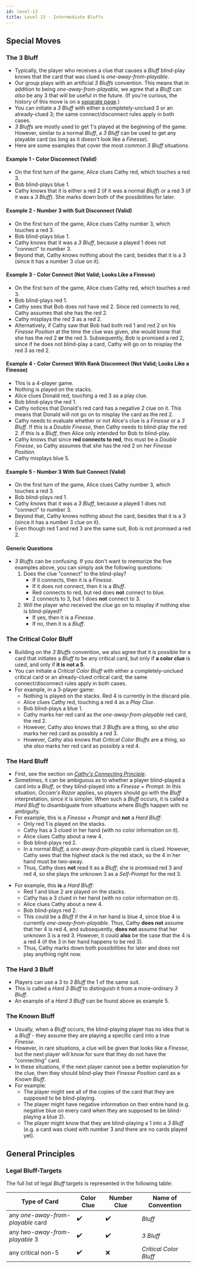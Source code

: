 ```yaml
---
id: level-13
title: Level 13 - Intermediate Bluffs
---
```



## Special Moves

### The 3 Bluff

- Typically, the player who receives a clue that causes a _Bluff_ blind-play knows that the card that was clued is _one-away-from-playable_.
- Our group plays with an artificial _3 Bluffs_ convention. This means that in addition to being _one-away-from-playable_, we agree that a _Bluff_ can _also_ be any 3 that will be useful in the future. (If you're curious, the history of this move is on a [separate page](https://github.com/hanabi/hanabi.github.io/blob/main/misc/3-bluffs.md).)
- You can initiate a _3 Bluff_ with either a completely-unclued 3 or an already-clued 3; the same connect/disconnect rules apply in both cases.
- _3 Bluffs_ are mostly used to get 1's played at the beginning of the game. However, similar to a normal _Bluff_, a _3 Bluff_ can be used to get any playable card (as long as it doesn't look like a _Finesse_).
- Here are some examples that cover the most common _3 Bluff_ situations.

#### Example 1 - **Color Disconnect** (Valid)

- On the first turn of the game, Alice clues Cathy red, which touches a red 3.
- Bob blind-plays blue 1.
- Cathy knows that it is either a red 2 (if it was a normal _Bluff_) or a red 3 (if it was a _3 Bluff_). She marks down both of the possibilities for later.

<BluffColorDisconnect />

#### Example 2 - **Number 3 with Suit Disconnect** (Valid)

- On the first turn of the game, Alice clues Cathy number 3, which touches a red 3.
- Bob blind-plays blue 1.
- Cathy knows that it was a _3 Bluff_, because a played 1 does not "connect" to number 3.
- Beyond that, Cathy knows nothing about the card, besides that it is a 3 (since it has a number 3 clue on it).

<Number3WithSuitDisconnect />

#### Example 3 - **Color Connect** (Not Valid; Looks Like a Finesse)

- On the first turn of the game, Alice clues Cathy red, which touches a red 3.
- Bob blind-plays red 1.
- Cathy sees that Bob does not have red 2. Since red connects to red, Cathy assumes that she has the red 2.
- Cathy misplays the red 3 as a red 2.
- Alternatively, if Cathy saw that Bob had both red 1 and red 2 on his _Finesse Position_ at the time the clue was given, she would know that she has the red 2 **or** the red 3. Subsequently, Bob is promised a red 2, since if he does not blind-play a card, Cathy will go on to misplay the red 3 as red 2.

<ColorConnectNotValid />

#### Example 4 - **Color Connect With Rank Disconnect** (Not Valid; Looks Like a Finesse)

- This is a 4-player game.
- Nothing is played on the stacks.
- Alice clues Donald red, touching a red 3 as a play clue.
- Bob blind-plays the red 1.
- Cathy notices that Donald's red card has a negative 2 clue on it. This means that Donald will not go on to misplay the card as the red 2.
- Cathy needs to evaluate whether or not Alice's clue is a _Finesse_ or a _3 Bluff_. If this is a _Double Finesse_, then Cathy needs to blind-play the red 2. If this is a _Bluff_, then Alice only intended for Bob to blind-play.
- Cathy knows that since **red connects to red**, this must be a _Double Finesse_, so Cathy assumes that she has the red 2 on her _Finesse Position_.
- Cathy misplays blue 5.

<ColorConnectWithRankDisconnect />

#### Example 5 - **Number 3 With Suit Connect** (Valid)

- On the first turn of the game, Alice clues Cathy number 3, which touches a red 3.
- Bob blind-plays red 1.
- Cathy knows that it was a _3 Bluff_, because a played 1 does not "connect" to number 3.
- Beyond that, Cathy knows nothing about the card, besides that it is a 3 (since it has a number 3 clue on it).
- Even though red 1 and red 3 are the same suit, Bob is not promised a red 2.

<Number3WithSuitConnect />

#### Generic Questions

- _3 Bluffs_ can be confusing. If you don't want to memorize the five examples above, you can simply ask the following questions:
  1. Does the clue "connect" to the blind-play?
     - If it connects, then it is a _Finesse_.
     - If it does not connect, then it is a _Bluff_.
     - Red connects to red, but red does **not** connect to blue.
     - 2 connects to 3, but 1 does **not** connect to 3.
  1. Will the player who received the clue go on to misplay if nothing else is blind-played?
     - If yes, then it is a _Finesse_.
     - If no, then it is a _Bluff_.

### The Critical Color Bluff

- Building on the _3 Bluffs_ convention, we also agree that it is possible for a card that initiates a _Bluff_ to be any critical card, but only if **a color clue** is used, and only if **it is not a 5**.
- You can initiate a _Critical Color Bluff_ with either a completely-unclued critical card or an already-clued critical card; the same connect/disconnect rules apply in both cases.
- For example, in a 3-player game:
  - Nothing is played on the stacks. Red 4 is currently in the discard pile.
  - Alice clues Cathy red, touching a red 4 as a _Play Clue_.
  - Bob blind-plays a blue 1.
  - Cathy marks her red card as the _one-away-from-playable_ red card, the red 2.
  - However, Cathy also knows that _3 Bluffs_ are a thing, so she _also_ marks her red card as possibly a red 3.
  - However, Cathy also knows that _Critical Color Bluffs_ are a thing, so she _also_ marks her red card as possibly a red 4.

<CriticalColorBluff />

### The Hard Bluff

- First, see the section on _[Cathy's Connecting Principle](level-11.mdx#cathys-connecting-principle-part-2)_.
- Sometimes, it can be ambiguous as to whether a player blind-played a card into a _Bluff_, or they blind-played into a _Finesse_ + _Prompt_. In this situation, _Occam's Razor_ applies, so players should go with the _Bluff_ interpretation, since it is simpler. When such a _Bluff_ occurs, it is called a _Hard Bluff_ to disambiguate from situations where _Bluffs_ happen with no ambiguity.
- For example, this is a _Finesse_ + _Prompt_ and **not** a _Hard Bluff_:
  - Only red 1 is played on the stacks.
  - Cathy has a 3 clued in her hand (with no color information on it).
  - Alice clues Cathy about a new 4.
  - Bob blind-plays red 2.
  - In a normal _Bluff_, a _one-away-from-playable_ card is clued. However, Cathy sees that the highest stack is the red stack, so the 4 in her hand must be two-away.
  - Thus, Cathy does **not** read it as a _Bluff_; she is promised red 3 and red 4, so she plays the unknown 3 as a _Self-Prompt_ for the red 3.

<FinessePromptNotHardBluff />

- For example, this **is** a _Hard Bluff_:
  - Red 1 and blue 2 are played on the stacks.
  - Cathy has a 3 clued in her hand (with no color information on it).
  - Alice clues Cathy about a new 4.
  - Bob blind-plays red 2.
  - This could be a _Bluff_ if the 4 in her hand is blue 4, since blue 4 is currently _one-away-from-playable_. Thus, Cathy **does not** assume that her 4 is red 4, and subsequently, **does not** assume that her unknown 3 is a red 3. However, it could **also** be the case that the 4 is a red 4 (if the 3 in her hand happens to be red 3).
  - Thus, Cathy marks down both possibilities for later and does not play anything right now.

<HardBluff />

### The Hard 3 Bluff

- Players can use a 3 to _3 Bluff_ the 1 of the same suit.
- This is called a _Hard 3 Bluff_ to distinguish it from a more-ordinary _3 Bluff_.
- An example of a _Hard 3 Bluff_ can be found above as example 5.

### The Known Bluff

- Usually, when a _Bluff_ occurs, the blind-playing player has no idea that is a _Bluff_ - they assume they are playing a specific card into a true _Finesse_.
- However, in rare situations, a clue will be given that looks like a _Finesse_, but the next player will know for sure that they do not have the "connecting" card.
- In these situations, if the next player cannot see a better explanation for the clue, then they should blind-play their _Finesse Position_ card as a _Known Bluff_.
- For example:
  - The player might see all of the copies of the card that they are supposed to be blind-playing.
  - The player might have negative information on their entire hand (e.g. negative blue on every card when they are supposed to be blind-playing a blue 2).
  - The player might know that they are blind-playing a 1 into a _3 Bluff_ (e.g. a card was clued with number 3 and there are no cards played yet).

## General Principles

### Legal Bluff-Targets

The full list of legal _Bluff_ targets is represented in the following table:

| Type of Card                      | Color Clue | Number Clue | Name of Convention     |
| --------------------------------- | ---------- | ----------- | ---------------------- |
| any _one-away-from-playable_ card | ✔️         | ✔️          | _Bluff_                |
| any _two-away-from-playable_ 3    | ✔️         | ✔️          | _3 Bluff_              |
| any critical non-5                | ✔️         | ❌          | _Critical Color Bluff_ |
